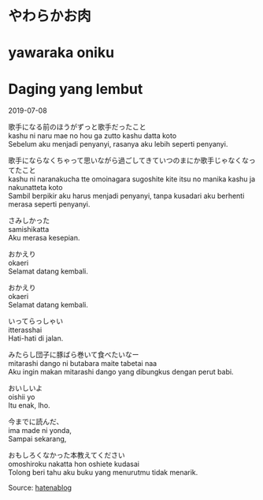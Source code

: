# やわらかお肉  
# yawaraka oniku  
# Daging yang lembut  

2019-07-08

歌手になる前のほうがずっと歌手だったこと  
kashu ni naru mae no hou ga zutto kashu datta koto  
Sebelum aku menjadi penyanyi, rasanya aku lebih seperti penyanyi.  

歌手にならなくちゃって思いながら過ごしてきていつのまにか歌手じゃなくなってたこと  
kashu ni naranakucha tte omoinagara sugoshite kite itsu no manika kashu ja nakunatteta koto  
Sambil berpikir aku harus menjadi penyanyi, tanpa kusadari aku berhenti merasa seperti penyanyi.  

さみしかった  
samishikatta  
Aku merasa kesepian.  

おかえり  
okaeri  
Selamat datang kembali.  

おかえり  
okaeri  
Selamat datang kembali.  

いってらっしゃい  
itterasshai  
Hati-hati di jalan.  

みたらし団子に豚ばら巻いて食べたいなー  
mitarashi dango ni butabara maite tabetai naa  
Aku ingin makan mitarashi dango yang dibungkus dengan perut babi.  

おいしいよ  
oishii yo  
Itu enak, lho.  

今までに読んだ、  
ima made ni yonda,  
Sampai sekarang,  

おもしろくなかった本教えてください  
omoshiroku nakatta hon oshiete kudasai  
Tolong beri tahu aku buku yang menurutmu tidak menarik.  

Source: [hatenablog](https://popoposyr.hatenablog.com/entry/2019/07/08/230737)
